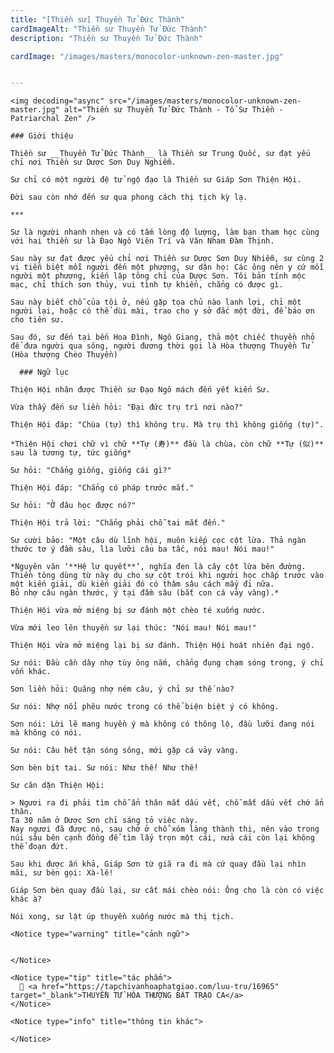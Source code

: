 ```yaml
---
title: "[Thiền sư] Thuyền Tử Đức Thành"
cardImageAlt: "Thiền sư Thuyền Tử Đức Thành"
description: "Thiền sư Thuyền Tử Đức Thành"

cardImage: "/images/masters/monocolor-unknown-zen-master.jpg"


---
```


<div className="grid xl:grid-cols-8 lg:grid-cols-8 md:grid-cols-2 sm:grid-cols-2 xs:grid-cols-1 gap-8 bg-body dark:bg-darkmode-body">

  <div className="lg:col-span-3 md:col-span-1">

    <img decoding="async" src="/images/masters/monocolor-unknown-zen-master.jpg" alt="Thiền sư Thuyền Tử Đức Thành - Tổ Sư Thiền - Patriarchal Zen" />

    ### Giới thiệu

    Thiền sư __Thuyền Tử Đức Thành__ là Thiền sư Trung Quốc, sư đạt yếu chỉ nơi Thiền sư Dược Sơn Duy Nghiễm.

    Sư chỉ có một người đệ tử ngộ đạo là Thiền sư Giáp Sơn Thiện Hội.

    Đời sau còn nhớ đến sư qua phong cách thị tịch kỳ lạ.

    ***

    Sư là người nhanh nhẹn và có tấm lòng độ lượng, làm bạn tham học cùng với hai thiền sư là Đạo Ngô Viên Trí và Vân Nham Đàm Thịnh.

    Sau này sư đạt được yếu chỉ nơi Thiền sư Dược Sơn Duy Nhiễm, sư cùng 2 vị tiễn biệt mỗi người đến một phương, sư dặn họ: Các ông nên y cứ mỗi người một phương, kiến lập tông chỉ của Dược Sơn. Tôi bản tính mộc mạc, chỉ thích sơn thủy, vui tình tự khiển, chẳng có được gì.

    Sau này biết chỗ của tôi ở, nếu gặp tọa chủ nào lanh lợi, chỉ một người lại, hoặc có thể dùi mài, trao cho y sở đắc một đời, để báo ơn cho tiên sư.

    Sau đó, sư đến tại bến Hoa Đình, Ngô Giang, thả một chiếc thuyền nhỏ để đưa người qua sông, người đương thời gọi là Hòa thượng Thuyền Tử (Hòa thượng Chèo Thuyền)

  </div>

  <div className="lg:col-span-5 md:col-span-1">

      ### Ngữ lục

    Thiện Hội nhân được Thiền sư Đạo Ngô mách đến yết kiến Sư.

    Vừa thấy đến sư liền hỏi: "Đại đức trụ trì nơi nào?"

    Thiện Hội đáp: "Chùa (tự) thì không trụ. Mà trụ thì không giống (tự)".

    *Thiện Hội chơi chữ vì chữ **Tự (寿)** đầu là chùa，còn chữ **Tự (似)** sau là tương tự, tức giống*

    Sư hỏi: "Chẳng giống, giống cái gì?"

    Thiện Hội đáp: "Chẳng có pháp trước mắt."

    Sư hỏi: "Ở đâu học được nó?"

    Thiện Hội trả lời: "Chẳng phải chỗ tai mắt đến."

    Sư cười bảo: "Một câu dù lĩnh hội, muôn kiếp cọc cột lừa. Thả ngàn thước tơ ý đầm sâu, lìa lưỡi câu ba tấc, nói mau! Nói mau!"

    *Nguyên văn ‘**Hệ lư quyết**’, nghĩa đen là cây cột lừa bên đường.
    Thiền tông dùng từ này dụ cho sự cột trói khi người học chấp trước vào một kiến giải, dù kiến giải đó có thâm sâu cách mấy đi nữa.
    Bỏ nhợ câu ngàn thước, ý tại đầm sâu (bắt con cá vảy vàng).*

    Thiện Hội vừa mở miệng bị sư đánh một chèo té xuống nước.

    Vừa mới leo lên thuyền sư lại thúc: "Nói mau! Nói mau!"

    Thiện Hội vừa mở miệng lại bị sư đánh. Thiện Hội hoát nhiên đại ngộ.

    Sư nói: Đầu cần dây nhợ tùy ông nắm, chẳng đụng chạm sóng trong, ý chỉ vốn khác.

    Sơn liền hỏi: Quăng nhợ ném câu, ý chỉ sư thế nào?

    Sư nói: Nhợ nổi phêu nước trong có thể biện biệt ý có không.

    Sơn nói: Lời lẽ mang huyền ý mà không có thông lộ, đầu lưỡi đang nói mà không có nói.

    Sư nói: Câu hết tận sóng sông, mới gặp cá vảy vàng.

    Sơn bèn bịt tai. Sư nói: Như thế! Như thế!

    Sư căn dặn Thiện Hội:

    > Ngươi ra đi phải tìm chỗ ẩn thân mất dấu vết, chỗ mất dấu vết chớ ẩn thân.
    Ta 30 năm ở Dược Sơn chỉ sáng tỏ việc này.
    Nay ngươi đã được nó, sau chớ ở chỗ xóm làng thành thị, nên vào trong núi sâu bên cạnh đồng để tìm lấy trọn một cái, nửa cái còn lại không thể đoạn đứt.

    Sau khi được ấn khả, Giáp Sơn từ giã ra đi mà cứ quay đầu lại nhìn mãi, sư bèn gọi: Xà-lê!

    Giáp Sơn bèn quay đầu lại, sư cất mái chèo nói: Ông cho là còn có việc khác à?

    Nói xong, sư lật úp thuyền xuống nước mà thị tịch.

    <Notice type="warning" title="cảnh ngữ">


    </Notice>

    <Notice type="tip" title="tác phẩm">
      📖 <a href="https://tapchivanhoaphatgiao.com/luu-tru/16965" target="_blank">THUYỀN TỬ HÒA THƯỢNG BÁT TRẠO CA</a>
    </Notice>

    <Notice type="info" title="thông tin khác">

    </Notice>

  </div>

</div>

